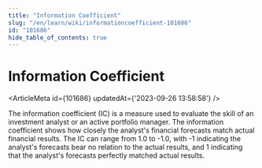 ```yaml
---
title: "Information Coefficient"
slug: "/en/learn/wiki/informationcoefficient-101686"
id: "101686"
hide_table_of_contents: true
---
```



# Information Coefficient

<ArticleMeta id={101686} updatedAt={'2023-09-26 13:58:58'} />
<div className='border-solid border-b border-t-0 my-4 border-[var(--ifm-color-gray-300)]' />

The information coefficient (IC) is a measure used to evaluate the skill of an investment analyst or an active portfolio manager. The information coefficient shows how closely the analyst's financial forecasts match actual financial results. The IC can range from 1.0 to -1.0, with -1 indicating the analyst's forecasts bear no relation to the actual results, and 1 indicating that the analyst's forecasts perfectly matched actual results.
